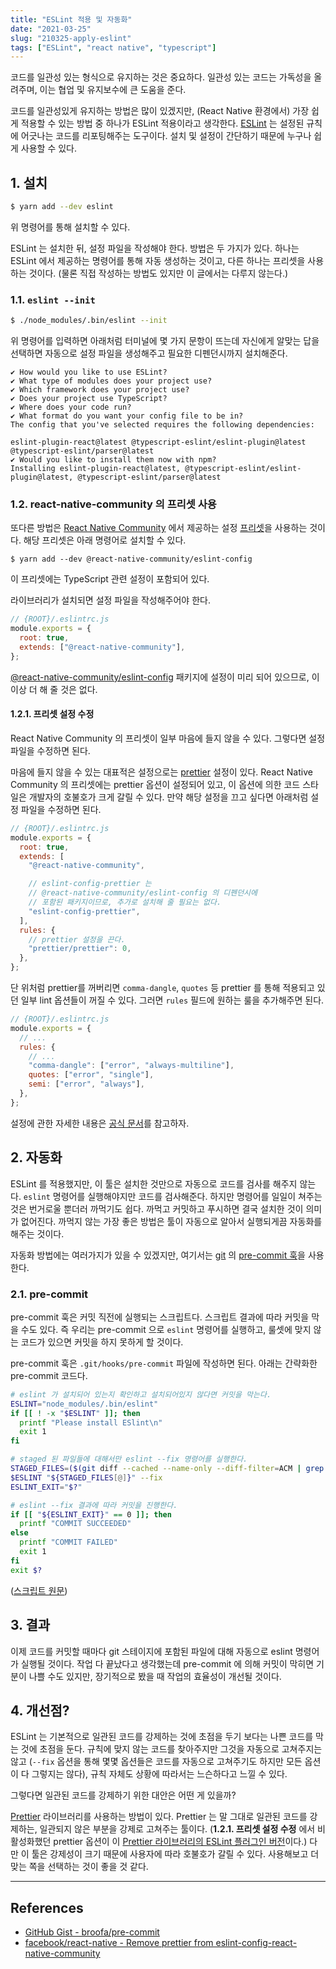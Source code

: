 ```yaml
---
title: "ESLint 적용 및 자동화"
date: "2021-03-25"
slug: "210325-apply-eslint"
tags: ["ESLint", "react native", "typescript"]
---
```


[eslint]: https://eslint.org/
[react-native-community]: https://github.com/react-native-community
[react-native-community-eslint-config]: https://www.npmjs.com/package/@react-native-community/eslint-config
[eslint-plugin-prettier]: https://www.npmjs.com/package/eslint-plugin-prettier
[eslint-docs]: https://eslint.org/docs/user-guide/configuring/
[git]: https://git-scm.com/
[git-hooks]: https://git-scm.com/book/en/v2/Customizing-Git-Git-Hooks
[pre-commit-gist]: https://gist.github.com/ricale/a386ae04faff3ba26f3f44c0bbcfcbe3
[pre-commit-gist-origin]: https://gist.github.com/broofa/730fab6ceb1686f4a1fa9977b791b1b5
[prettier]: https://prettier.io/

코드를 일관성 있는 형식으로 유지하는 것은 중요하다. 일관성 있는 코드는 가독성을 올려주며, 이는 협업 및 유지보수에 큰 도움을 준다.

코드를 일관성있게 유지하는 방법은 많이 있겠지만, (React Native 환경에서) 가장 쉽게 적용할 수 있는 방법 중 하나가 ESLint 적용이라고 생각한다. [ESLint][eslint] 는 설정된 규칙에 어긋나는 코드를 리포팅해주는 도구이다. 설치 및 설정이 간단하기 때문에 누구나 쉽게 사용할 수 있다.

## 1. 설치

```bash
$ yarn add --dev eslint
```

위 명령어를 통해 설치할 수 있다.

ESLint 는 설치한 뒤, 설정 파일을 작성해야 한다. 방법은 두 가지가 있다. 하나는 ESLint 에서 제공하는 명령어를 통해 자동 생성하는 것이고, 다른 하나는 프리셋을 사용하는 것이다. (물론 직접 작성하는 방법도 있지만 이 글에서는 다루지 않는다.)

### 1.1. `eslint --init`

```bash
$ ./node_modules/.bin/eslint --init
```

위 명령어를 입력하면 아래처럼 터미널에 몇 가지 문항이 뜨는데 자신에게 알맞는 답을 선택하면 자동으로 설정 파일을 생성해주고 필요한 디펜던시까지 설치해준다.

```
✔ How would you like to use ESLint?
✔ What type of modules does your project use?
✔ Which framework does your project use?
✔ Does your project use TypeScript?
✔ Where does your code run?
✔ What format do you want your config file to be in?
The config that you've selected requires the following dependencies:

eslint-plugin-react@latest @typescript-eslint/eslint-plugin@latest @typescript-eslint/parser@latest
✔ Would you like to install them now with npm?
Installing eslint-plugin-react@latest, @typescript-eslint/eslint-plugin@latest, @typescript-eslint/parser@latest
```

### 1.2. react-native-community 의 프리셋 사용

또다른 방법은 [React Native Community][react-native-community] 에서 제공하는 설정 [프리셋][react-native-community-eslint-config]을 사용하는 것이다. 해당 프리셋은 아래 명령어로 설치할 수 있다.

```
$ yarn add --dev @react-native-community/eslint-config
```

이 프리셋에는 TypeScript 관련 설정이 포함되어 있다.

라이브러리가 설치되면 설정 파일을 작성해주어야 한다.

```js
// {ROOT}/.eslintrc.js
module.exports = {
  root: true,
  extends: ["@react-native-community"],
};
```

[@react-native-community/eslint-config][react-native-community-eslint-config] 패키지에 설정이 미리 되어 있으므로, 이 이상 더 해 줄 것은 없다.

#### 1.2.1. 프리셋 설정 수정

React Native Community 의 프리셋이 일부 마음에 들지 않을 수 있다. 그렇다면 설정 파일을 수정하면 된다.

마음에 들지 않을 수 있는 대표적은 설정으로는 [prettier][eslint-plugin-prettier] 설정이 있다. React Native Community 의 프리셋에는 prettier 옵션이 설정되어 있고, 이 옵션에 의한 코드 스타일은 개발자의 호불호가 크게 갈릴 수 있다. 만약 해당 설정을 끄고 싶다면 아래처럼 설정 파일을 수정하면 된다.

```js
// {ROOT}/.eslintrc.js
module.exports = {
  root: true,
  extends: [
    "@react-native-community",

    // eslint-config-prettier 는
    // @react-native-community/eslint-config 의 디펜던시에
    // 포함된 패키지이므로, 추가로 설치해 줄 필요는 없다.
    "eslint-config-prettier",
  ],
  rules: {
    // prettier 설정을 끈다.
    "prettier/prettier": 0,
  },
};
```

단 위처럼 prettier를 꺼버리면 `comma-dangle`, `quotes` 등 prettier 를 통해 적용되고 있던 일부 lint 옵션들이 꺼질 수 있다. 그러면 `rules` 필드에 원하는 룰을 추가해주면 된다.

```js
// {ROOT}/.eslintrc.js
module.exports = {
  // ...
  rules: {
    // ...
    "comma-dangle": ["error", "always-multiline"],
    quotes: ["error", "single"],
    semi: ["error", "always"],
  },
};
```

설정에 관한 자세한 내용은 [공식 문서][eslint-docs]를 참고하자.

## 2. 자동화

ESLint 를 적용했지만, 이 툴은 설치한 것만으로 자동으로 코드를 검사를 해주지 않는다. `eslint` 명령어를 실행해야지만 코드를 검사해준다. 하지만 명령어를 일일이 쳐주는 것은 번거로울 뿐더러 까먹기도 쉽다. 까먹고 커밋하고 푸시하면 결국 설치한 것이 의미가 없어진다. 까먹지 않는 가장 좋은 방법은 툴이 자동으로 알아서 실행되게끔 자동화를 해주는 것이다.

자동화 방법에는 여러가지가 있을 수 있겠지만, 여기서는 [git][git] 의 [pre-commit 훅][git-hooks]을 사용한다.

### 2.1. pre-commit

pre-commit 훅은 커밋 직전에 실행되는 스크립트다. 스크립트 결과에 따라 커밋을 막을 수도 있다. 즉 우리는 pre-commit 으로 `eslint` 명령어를 실행하고, 룰셋에 맞지 않는 코드가 있으면 커밋을 하지 못하게 할 것이다.

pre-commit 훅은 `.git/hooks/pre-commit` 파일에 작성하면 된다. 아래는 간략화한 pre-commit 코드다.

```bash
# eslint 가 설치되어 있는지 확인하고 설치되어있지 않다면 커밋을 막는다.
ESLINT="node_modules/.bin/eslint"
if [[ ! -x "$ESLINT" ]]; then
  printf "Please install ESlint\n"
  exit 1
fi

# staged 된 파일들에 대해서만 eslint --fix 명령어를 실행한다.
STAGED_FILES=($(git diff --cached --name-only --diff-filter=ACM | grep ".[jt]sx\{0,1\}$"))
$ESLINT "${STAGED_FILES[@]}" --fix
ESLINT_EXIT="$?"

# eslint --fix 결과에 따라 커밋을 진행한다.
if [[ "${ESLINT_EXIT}" == 0 ]]; then
  printf "COMMIT SUCCEEDED"
else
  printf "COMMIT FAILED"
  exit 1
fi
exit $?
```

([스크립트 원문][pre-commit-gist])

## 3. 결과

이제 코드를 커밋할 때마다 git 스테이지에 포함된 파일에 대해 자동으로 eslint 명령어가 실행될 것이다. 작업 다 끝났다고 생각했는데 pre-commit 에 의해 커밋이 막히면 기분이 나쁠 수도 있지만, 장기적으로 봤을 때 작업의 효율성이 개선될 것이다.

## 4. 개선점?

ESLint 는 기본적으로 일관된 코드를 강제하는 것에 초점을 두기 보다는 나쁜 코드를 막는 것에 초점을 둔다. 규칙에 맞지 않는 코드를 찾아주지만 그것을 자동으로 고쳐주지는 않고 (`--fix` 옵션을 통해 몇몇 옵션들은 코드를 자동으로 고쳐주기도 하지만 모든 옵션이 다 그렇지는 않다), 규칙 자체도 상황에 따라서는 느슨하다고 느낄 수 있다.

그렇다면 일관된 코드를 강제하기 위한 대안은 어떤 게 있을까?

[Prettier][prettier] 라이브러리를 사용하는 방법이 있다. Prettier 는 말 그대로 일관된 코드를 강제하는, 일관되지 않은 부분을 강제로 고쳐주는 툴이다. (**1.2.1. 프리셋 설정 수정** 에서 비활성화했던 prettier 옵션이 이 [Prettier 라이브러리의 ESLint 플러그인 버전][eslint-plugin-prettier]이다.) 다만 이 툴은 강제성이 크기 때문에 사용자에 따라 호불호가 갈릴 수 있다. 사용해보고 더 맞는 쪽을 선택하는 것이 좋을 것 같다.

---

## References

- [GitHub Gist - broofa/pre-commit][pre-commit-gist-origin]
- [facebook/react-native - Remove prettier from eslint-config-react-native-community](https://github.com/facebook/react-native/issues/26903)
